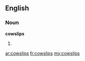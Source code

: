 ==English==

===Noun===
'''cowslips'''

# {{plural of|[[cowslip]]}}

[[ar:cowslips]]
[[fr:cowslips]]
[[my:cowslips]]
